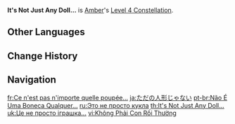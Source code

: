 {{Constellation Infobox
|image       = Constellation It's Not Just Any Doll....png
|description = Decreases [[Explosive Puppet]]'s CD by 20%. Adds 1 additional [[charge]].
|level       = 4
|character   = Amber
|utility1    = Cooldown Reduction
|utility2    = Charge Addition
}}
'''It's Not Just Any Doll...''' is [[Amber]]'s [[Level 4 Constellation]].

==Other Languages==
{{Other Languages
|en      = It's Not Just Any Doll...
|zhs     = 才不是普通的布偶
|zhs_rm  = Cáibù Shì Pǔtōng de Bù'ǒu
|zht     = 才不是普通的布偶
|zht_rm  = Cáibù Shì Pǔtōng de Bù'ǒu
|zh_tl   = It's Definitely Not An Ordinary Rag Doll
|ja      = ただの人形じゃない
|ja_rm   = Tada no Ningyou ja Nai
|ja_tl   = It's Not an Ordinary Doll
|ko      = 보통 봉제 인형일 리가 없잖아
|ko_rm   = Botong Bongje Inhyeong'il Riga Eopjan'a
|ko_tl   = It can't be a normal Stuffed Doll
|es      = No es un muñeco cualquiera...
|es_tl   = Not Just Any Doll...
|fr      = Ce n'est pas n'importe quelle poupée...
|fr_tl   = It's Not Just Any Doll...
|ru      = Это не просто кукла
|ru_tl   = It's Not Just a Doll
|th      = It's Not Just Any Doll...
|vi      = Không Phải Con Rối Thường
|vi_tl   = Not an Ordinary Puppet
|de      = Nicht einfach nur eine Puppe
|de_tl   = Not Just A Doll
|id      = It's Not Just Any Doll...
|pt      = Não É Uma Boneca Qualquer...
|pt_tl   = It's Not Just Any Doll...
|tr      = Bu Herhangi Bir Bebek Değil...
|tr_tl   = 
|it      = Non è una bambola qualsiasi...
|it_tl   = It's Not Just Any Doll...
}}

==Change History==
{{Change History|1.0}}

==Navigation==
{{Talent Navbox|Amber}}

[[fr:Ce n'est pas n'importe quelle poupée…]]
[[ja:ただの人形じゃない]]
[[pt-br:Não É Uma Boneca Qualquer...]]
[[ru:Это не просто кукла]]
[[th:It's Not Just Any Doll...]]
[[uk:Це не просто іграшка...]]
[[vi:Không Phải Con Rối Thường]]